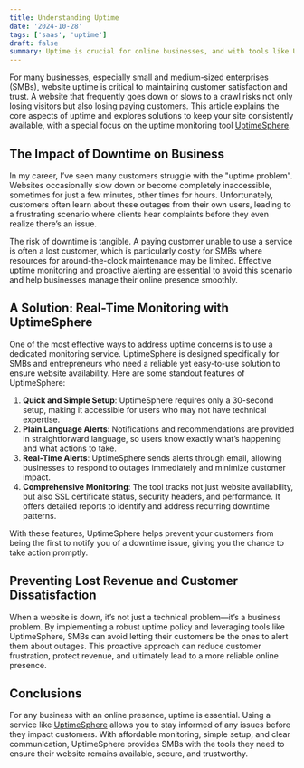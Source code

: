 ```yaml
---
title: Understanding Uptime
date: '2024-10-28'
tags: ['saas', 'uptime']
draft: false
summary: Uptime is crucial for online businesses, and with tools like UptimeSphere, SMBs can proactively monitor their websites to ensure reliability and prevent customer-facing downtime.
---
```


For many businesses, especially small and medium-sized enterprises (SMBs), website uptime is critical to maintaining customer satisfaction and trust. A website that frequently goes down or slows to a crawl risks not only losing visitors but also losing paying customers. This article explains the core aspects of uptime and explores solutions to keep your site consistently available, with a special focus on the uptime monitoring tool [UptimeSphere](https://www.uptimesphere.app).

## The Impact of Downtime on Business

In my career, I’ve seen many customers struggle with the "uptime problem". Websites occasionally slow down or become completely inaccessible, sometimes for just a few minutes, other times for hours. Unfortunately, customers often learn about these outages from their own users, leading to a frustrating scenario where clients hear complaints before they even realize there’s an issue.

The risk of downtime is tangible. A paying customer unable to use a service is often a lost customer, which is particularly costly for SMBs where resources for around-the-clock maintenance may be limited. Effective uptime monitoring and proactive alerting are essential to avoid this scenario and help businesses manage their online presence smoothly.

## A Solution: Real-Time Monitoring with UptimeSphere

One of the most effective ways to address uptime concerns is to use a dedicated monitoring service. UptimeSphere is designed specifically for SMBs and entrepreneurs who need a reliable yet easy-to-use solution to ensure website availability. Here are some standout features of UptimeSphere:

1. **Quick and Simple Setup**: UptimeSphere requires only a 30-second setup, making it accessible for users who may not have technical expertise.
2. **Plain Language Alerts**: Notifications and recommendations are provided in straightforward language, so users know exactly what’s happening and what actions to take.
3. **Real-Time Alerts**: UptimeSphere sends alerts through email, allowing businesses to respond to outages immediately and minimize customer impact.
4. **Comprehensive Monitoring**: The tool tracks not just website availability, but also SSL certificate status, security headers, and performance. It offers detailed reports to identify and address recurring downtime patterns.

With these features, UptimeSphere helps prevent your customers from being the first to notify you of a downtime issue, giving you the chance to take action promptly.

## Preventing Lost Revenue and Customer Dissatisfaction

When a website is down, it’s not just a technical problem—it’s a business problem. By implementing a robust uptime policy and leveraging tools like UptimeSphere, SMBs can avoid letting their customers be the ones to alert them about outages. This proactive approach can reduce customer frustration, protect revenue, and ultimately lead to a more reliable online presence.

## Conclusions

For any business with an online presence, uptime is essential. Using a service like [UptimeSphere](https://www.uptimesphere.app) allows you to stay informed of any issues before they impact customers. With affordable monitoring, simple setup, and clear communication, UptimeSphere provides SMBs with the tools they need to ensure their website remains available, secure, and trustworthy.
